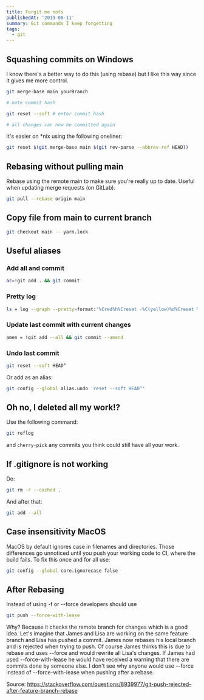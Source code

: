 ```yaml
---
title: Forgit me nots
publishedAt: '2019-08-11'
summary: Git commands I keep forgetting
tags:
  - git
---
```


## Squashing commits on Windows

I know there's a better way to do this (using rebase) but I like this way since it gives me more control.

```bash
git merge-base main yourBranch

# note commit hash

git reset --soft # enter commit hash

# all changes can now be committed again
```

It's easier on \*nix using the following oneliner:

```bash
git reset $(git merge-base main $(git rev-parse --abbrev-ref HEAD))
```

## Rebasing without pulling main

Rebase using the remote main to make sure you're really up to date. Useful when updating merge requests (on GitLab).

```bash
git pull --rebase origin main
```

## Copy file from main to current branch

```bash
git checkout main -- yarn.lock
```

## Useful aliases

### Add all and commit

```bash
ac=!git add . && git commit
```

### Pretty log

```bash
ls = log --graph --pretty=format:'%Cred%h%Creset -%C(yellow)%d%Creset %s %Cgreen(%cr) %C(bold blue)<%an>%Creset' --abbrev-commit
```

### Update last commit with current changes

```bash
amen = !git add --all && git commit --amend
```

### Undo last commit

```bash
git reset --soft HEAD^
```

Or add as an alias:

```bash
git config --global alias.undo 'reset --soft HEAD^'
```

## Oh no, I deleted all my work!?

Use the following command:

```bash
git reflog
```

and `cherry-pick` any commits you think could still have all your work.

## If .gitignore is not working

Do:

```bash
git rm -r --cached .
```

And after that:

```bash
git add --all
```

## Case insensitivity MacOS

MacOS by default ignores case in filenames and directories. Those differences go unnoticed until you push your working code to CI, where the build fails. To fix this once and for all use:

```bash
git config --global core.ignorecase false
```

## After Rebasing

Instead of using -f or --force developers should use

```bash
git push --force-with-lease
```

Why? Because it checks the remote branch for changes which is a good idea. Let's imagine that James and Lisa are working on the same feature branch and Lisa has pushed a commit. James now rebases his local branch and is rejected when trying to push. Of course James thinks this is due to rebase and uses --force and would rewrite all Lisa's changes. If James had used --force-with-lease he would have received a warning that there are commits done by someone else. I don't see why anyone would use --force instead of --force-with-lease when pushing after a rebase.

Source: https://stackoverflow.com/questions/8939977/git-push-rejected-after-feature-branch-rebase
